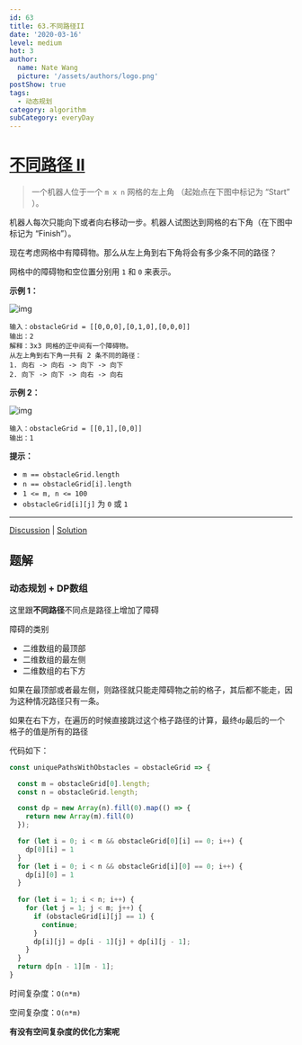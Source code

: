 ```yaml
---
id: 63
title: 63.不同路径II
date: '2020-03-16'
level: medium
hot: 3
author:
  name: Nate Wang
  picture: '/assets/authors/logo.png'
postShow: true
tags:
  - 动态规划
category: algorithm
subCategory: everyDay
---
```




# [不同路径 II](https://leetcode-cn.com/problems/unique-paths-ii/description/)

> 一个机器人位于一个 `m x n` 网格的左上角 （起始点在下图中标记为 “Start” ）。

机器人每次只能向下或者向右移动一步。机器人试图达到网格的右下角（在下图中标记为 “Finish”）。

现在考虑网格中有障碍物。那么从左上角到右下角将会有多少条不同的路径？

网格中的障碍物和空位置分别用 `1` 和 `0` 来表示。

**示例 1：**

![img](https://assets.leetcode.com/uploads/2020/11/04/robot1.jpg)

```
输入：obstacleGrid = [[0,0,0],[0,1,0],[0,0,0]]
输出：2
解释：3x3 网格的正中间有一个障碍物。
从左上角到右下角一共有 2 条不同的路径：
1. 向右 -> 向右 -> 向下 -> 向下
2. 向下 -> 向下 -> 向右 -> 向右
```

**示例 2：**

![img](https://assets.leetcode.com/uploads/2020/11/04/robot2.jpg)

```
输入：obstacleGrid = [[0,1],[0,0]]
输出：1
```

**提示：**

- `m == obstacleGrid.length`
- `n == obstacleGrid[i].length`
- `1 <= m, n <= 100`
- `obstacleGrid[i][j]` 为 `0` 或 `1`

------

[Discussion](https://leetcode-cn.com/problems/unique-paths-ii/comments/) | [Solution](https://leetcode-cn.com/problems/unique-paths-ii/solution/)

## 题解

### 动态规划  + DP数组

这里跟**不同路径**不同点是路径上增加了障碍

障碍的类别

- 二维数组的最顶部
- 二维数组的最左侧
- 二维数组的右下方

如果在最顶部或者最左侧，则路径就只能走障碍物之前的格子，其后都不能走，因为这种情况路径只有一条。

如果在右下方，在遍历的时候直接跳过这个格子路径的计算，最终`dp`最后的一个格子的值是所有的路径

代码如下：

```js
const uniquePathsWithObstacles = obstacleGrid => {

  const m = obstacleGrid[0].length;
  const n = obstacleGrid.length;

  const dp = new Array(n).fill(0).map(() => {
    return new Array(m).fill(0)
  });

  for (let i = 0; i < m && obstacleGrid[0][i] == 0; i++) {
    dp[0][i] = 1
  }
  for (let i = 0; i < n && obstacleGrid[i][0] == 0; i++) {
    dp[i][0] = 1
  }
  
  for (let i = 1; i < n; i++) {
    for (let j = 1; j < m; j++) {
      if (obstacleGrid[i][j] == 1) {
        continue;
      }
      dp[i][j] = dp[i - 1][j] + dp[i][j - 1];
    }
  }
  return dp[n - 1][m - 1];
}
```

时间复杂度：`O(n*m)`

空间复杂度：`O(n*m)`

**有没有空间复杂度的优化方案呢**





